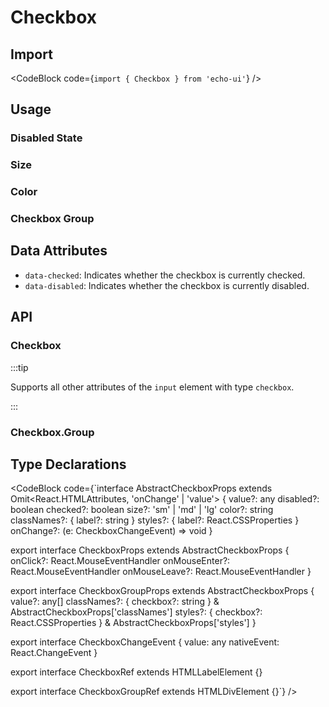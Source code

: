 
# Checkbox

## Import

<CodeBlock code={`import { Checkbox } from 'echo-ui'`} />

## Usage

<Default />

### Disabled State

<Disabled />

### Size

<Size />

### Color

<Color />

### Checkbox Group

<Group />

## Data Attributes

- `data-checked`: Indicates whether the checkbox is currently checked.
- `data-disabled`: Indicates whether the checkbox is currently disabled.

## API

### Checkbox

:::tip

Supports all other attributes of the `input` element with type `checkbox`.

:::

<CheckboxAPITable />

### Checkbox.Group

<CheckboxGroupAPITable />

## Type Declarations

<CodeBlock code={`interface AbstractCheckboxProps<T> extends Omit<React.HTMLAttributes<T>, 'onChange' | 'value'> {
  value?: any
  disabled?: boolean
  checked?: boolean
  size?: 'sm' | 'md' | 'lg'
  color?: string
  classNames?: { label?: string }
  styles?: { label?: React.CSSProperties }
  onChange?: (e: CheckboxChangeEvent) => void
}

export interface CheckboxProps extends AbstractCheckboxProps<HTMLInputElement> {
  onClick?: React.MouseEventHandler<HTMLElement>
  onMouseEnter?: React.MouseEventHandler<HTMLElement>
  onMouseLeave?: React.MouseEventHandler<HTMLElement>
}

export interface CheckboxGroupProps extends AbstractCheckboxProps<HTMLDivElement> {
  value?: any[]
  classNames?: { checkbox?: string } & AbstractCheckboxProps<HTMLDivElement>['classNames']
  styles?: { checkbox?: React.CSSProperties } & AbstractCheckboxProps<HTMLDivElement>['styles']
}

export interface CheckboxChangeEvent {
  value: any
  nativeEvent: React.ChangeEvent<HTMLInputElement>
}

export interface CheckboxRef extends HTMLLabelElement {}

export interface CheckboxGroupRef extends HTMLDivElement {}`} />
